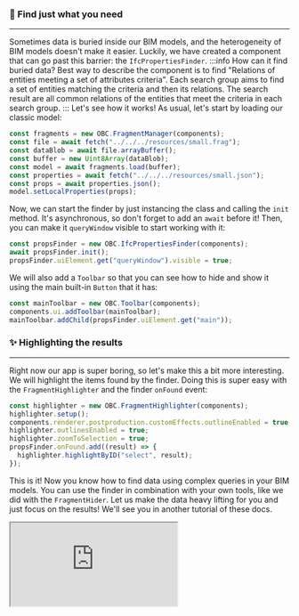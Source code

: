 ### 🔎 Find just what you need

---

Sometimes data is buried inside our BIM models, and the
heterogeneity of BIM models doesn't make it easier. Luckily,
we have created a component that can go past this barrier:
the `IfcPropertiesFinder`.
:::info How can it find buried data?
Best way to describe the component is to find "Relations of entities meeting a set of attributes criteria".
Each search group aims to find a set of entities matching the criteria and then its relations.
The search result are all common relations of the entities that meet the criteria in each search group.
:::
Let's see how it works! As usual, let's start by loading our
classic model:

```js
const fragments = new OBC.FragmentManager(components);
const file = await fetch("../../../resources/small.frag");
const dataBlob = await file.arrayBuffer();
const buffer = new Uint8Array(dataBlob);
const model = await fragments.load(buffer);
const properties = await fetch("../../../resources/small.json");
const props = await properties.json();
model.setLocalProperties(props);
```

Now, we can start the finder by just instancing the class and
calling the `init` method. It's asynchronous, so don't forget
to add an `await` before it! Then, you can make it `queryWindow`
visible to start working with it:

```js
const propsFinder = new OBC.IfcPropertiesFinder(components);
await propsFinder.init();
propsFinder.uiElement.get("queryWindow").visible = true;
```

We will also add a `Toolbar` so that you can see how to hide and
show it using the main built-in `Button` that it has:

```js
const mainToolbar = new OBC.Toolbar(components);
components.ui.addToolbar(mainToolbar);
mainToolbar.addChild(propsFinder.uiElement.get("main"));
```

### ✨ Highlighting the results

---

Right now our app is super boring, so let's make this a bit more
interesting. We will highlight the items found by the finder.
Doing this is super easy with the `FragmentHighlighter` and the
finder `onFound` event:

```js
const highlighter = new OBC.FragmentHighlighter(components);
highlighter.setup();
components.renderer.postproduction.customEffects.outlineEnabled = true;
highlighter.outlinesEnabled = true;
highlighter.zoomToSelection = true;
propsFinder.onFound.add((result) => {
  highlighter.highlightByID("select", result);
});
```

This is it! Now you know how to find data using complex queries
in your BIM models. You can use the finder in combination
with your own tools, like we did with the `FragmentHider`. Let us
make the data heavy lifting for you and just focus on the results!
We'll see you in another tutorial of these docs.

<iframe src="https://thatopen.github.io/engine_components/src/ifc/IfcPropertiesFinder/index.html"></iframe>
